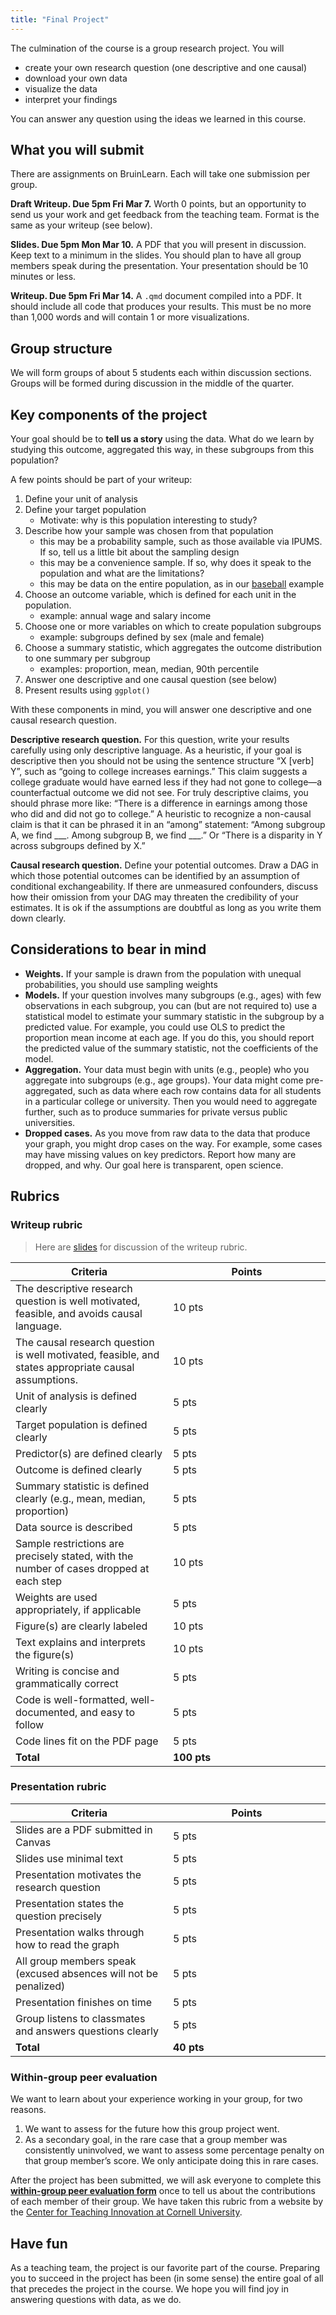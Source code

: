 ```yaml
---
title: "Final Project"
---
```


The culmination of the course is a group research project. You will

- create your own research question (one descriptive and one causal)
- download your own data
- visualize the data
- interpret your findings

You can answer any question using the ideas we learned in this course.

## What you will submit

There are assignments on BruinLearn. Each will take one submission per group.

**Draft Writeup. Due 5pm Fri Mar 7.** Worth 0 points, but an opportunity to send us your work and get feedback from the teaching team. Format is the same as your writeup (see below).

**Slides. Due 5pm Mon Mar 10.** A PDF that you will present in discussion. Keep text to a minimum in the slides. You should plan to have all group members speak during the presentation. Your presentation should be 10 minutes or less.

**Writeup. Due 5pm Fri Mar 14.** A `.qmd` document compiled into a PDF. It should include all code that produces your results. This must be no more than 1,000 words and will contain 1 or more visualizations.

## Group structure

We will form groups of about 5 students each within discussion sections. Groups will be formed during discussion in the middle of the quarter.

## Key components of the project

Your goal should be to **tell us a story** using the data. What do we learn by studying this outcome, aggregated this way, in these subgroups from this population?

A few points should be part of your writeup:

1) Define your unit of analysis
2) Define your target population
     - Motivate: why is this population interesting to study?
3) Describe how your sample was chosen from that population
     - this may be a probability sample, such as those available via IPUMS. If so, tell us a little bit about the sampling design
     - this may be a convenience sample. If so, why does it speak to the population and what are the limitations?
     - this may be data on the entire population, as in our [baseball](../topics/sampling.qmd#sec-baseball) example
4) Choose an outcome variable, which is defined for each unit in the population.
     - example: annual wage and salary income
5) Choose one or more variables on which to create population subgroups
     - example: subgroups defined by sex (male and female)
6) Choose a summary statistic, which aggregates the outcome distribution to one summary per subgroup
     - examples: proportion, mean, median, 90th percentile
7) Answer one descriptive and one causal question (see below)
8) Present results using `ggplot()`

With these components in mind, you will answer one descriptive and one causal research question.

**Descriptive research question.** For this question, write your results carefully using only descriptive language. As a heuristic, if your goal is descriptive then you should not be using the sentence structure "X [verb] Y", such as "going to college increases earnings." This claim suggests a college graduate would have earned less if they had not gone to college---a counterfactual outcome we did not see. For truly descriptive claims, you should phrase more like: "There is a difference in earnings among those who did and did not go to college." A heuristic to recognize a non-causal claim is that it can be phrased it in an "among" statement: "Among subgroup A, we find \_\_\_. Among subgroup B, we find \_\_\_." Or "There is a disparity in Y across subgroups defined by X."

**Causal research question.** Define your potential outcomes. Draw a DAG in which those potential outcomes can be identified by an assumption of conditional exchangeability. If there are unmeasured confounders, discuss how their omission from your DAG may threaten the credibility of your estimates. It is ok if the assumptions are doubtful as long as you write them down clearly.

## Considerations to bear in mind

- **Weights.** If your sample is drawn from the population with unequal probabilities, you should use sampling weights
- **Models.** If your question involves many subgroups (e.g., ages) with few observations in each subgroup, you can (but are not required to) use a statistical model to estimate your summary statistic in the subgroup by a predicted value. For example, you could use OLS to predict the proportion mean income at each age. If you do this, you should report the predicted value of the summary statistic, not the coefficients of the model.
- **Aggregation.** Your data must begin with units (e.g., people) who you aggregate into subgroups (e.g., age groups). Your data might come pre-aggregated, such as data where each row contains data for all students in a particular college or university. Then you would need to aggregate further, such as to produce summaries for private versus public universities.
- **Dropped cases.** As you move from raw data to the data that produce your graph, you might drop cases on the way. For example, some cases may have missing values on key predictors. Report how many are dropped, and why. Our goal here is transparent, open science.

## Rubrics

### Writeup rubric

> Here are [slides](../slides/project_rubric/project_rubric.pdf) for discussion of the writeup rubric.

| Criteria	| Points |
|---|---|
|The descriptive research question is well motivated, feasible, and avoids causal language.	| 10 pts	 |
|The causal research question is well motivated, feasible, and states appropriate causal assumptions.	| 10 pts	 |
|Unit of analysis is defined clearly	| 5 pts	 |
|Target population is defined clearly	| 5 pts	 |
|Predictor(s) are defined clearly	| 5 pts	 |
|Outcome is defined clearly	| 5 pts	 |
|Summary statistic is defined clearly (e.g., mean, median, proportion)	| 5 pts	 |
|Data source is described	| 5 pts	 |
|Sample restrictions are precisely stated, with the number of cases dropped at each step	| 10 pts	 |
|Weights are used appropriately, if applicable	| 5 pts	 |
|Figure(s) are clearly labeled	| 10 pts	 |
|Text explains and interprets the figure(s)	| 10 pts	 |
|Writing is concise and grammatically correct	| 5 pts	 |
|Code is well-formatted, well-documented, and easy to follow	| 5 pts	 |
|Code lines fit on the PDF page	| 5 pts	 |
| **Total** | **100 pts** |

### Presentation rubric

| Criteria	| Points |
|---|---|
| Slides are a PDF submitted in Canvas |	5 pts	 |
| Slides use minimal text |	5 pts	 |
| Presentation motivates the research question |	5 pts	 |
| Presentation states the question precisely |	5 pts	 |
| Presentation walks through how to read the graph |	5 pts	 |
| All group members speak (excused absences will not be penalized) |	5 pts	 |
| Presentation finishes on time |	5 pts	 |
| Group listens to classmates and answers questions clearly |	5 pts	 |
| **Total** | **40 pts** |	

### Within-group peer evaluation

We want to learn about your experience working in your group, for two reasons.

1) We want to assess for the future how this group project went.
2) As a secondary goal, in the rare case that a group member was consistently uninvolved, we want to assess some percentage penalty on that group member's score. We only anticipate doing this in rare cases.

After the project has been submitted, we will ask everyone to complete this [**within-group peer evaluation form**](https://docs.google.com/forms/d/e/1FAIpQLSdIdrmZWVoAY8rpVf4_knaILO0DRPx9sMejIyAIUVC24P0R1g/viewform?usp=dialog) once to tell us about the contributions of each member of their group. We have taken this rubric from a website by the [Center for Teaching Innovation at Cornell University](https://teaching.cornell.edu/teaching-resources/active-collaborative-learning/collaborative-learning/how-evaluate-group-work).

## Have fun

As a teaching team, the project is our favorite part of the course. Preparing you to succeed in the project has been (in some sense) the entire goal of all that precedes the project in the course. We hope you will find joy in answering questions with data, as we do.



